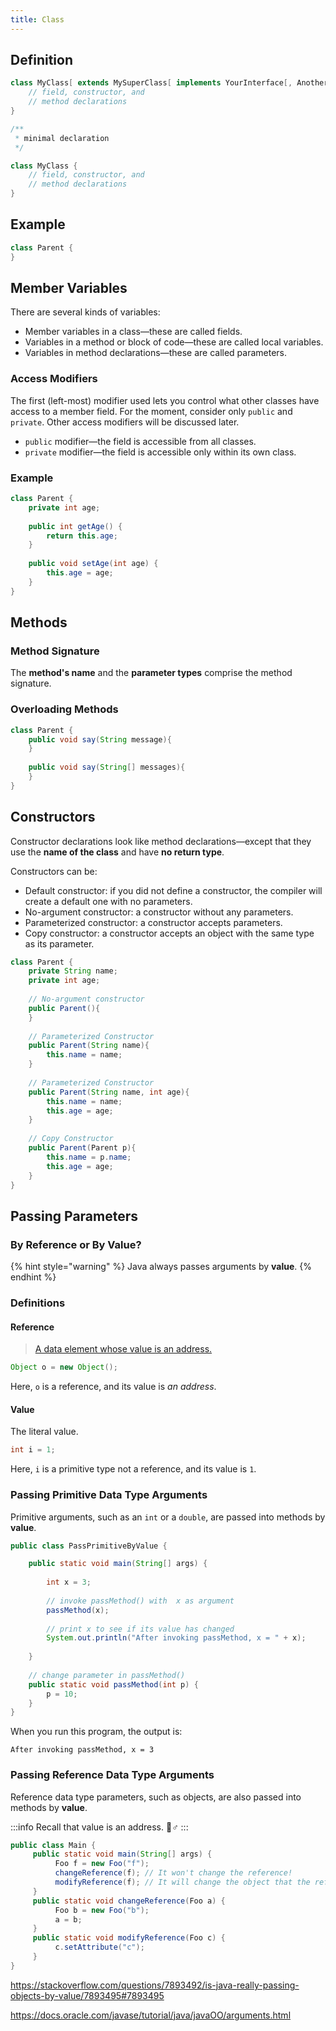 ```yaml
---
title: Class
---
```


## Definition

```java
class MyClass[ extends MySuperClass[ implements YourInterface[, AnotherInterface]]] {
    // field, constructor, and
    // method declarations
}

/**
 * minimal declaration
 */

class MyClass {
    // field, constructor, and 
    // method declarations
}
```

## Example

```java
class Parent {
}
```

## Member Variables

There are several kinds of variables:

* Member variables in a class—these are called fields.
* Variables in a method or block of code—these are called local variables.
* Variables in method declarations—these are called parameters.

### Access Modifiers

The first \(left-most\) modifier used lets you control what other classes have access to a member field. For the moment, consider only `public` and `private`. Other access modifiers will be discussed later.

* `public` modifier—the field is accessible from all classes.
* `private` modifier—the field is accessible only within its own class.

### Example

```java
class Parent {
    private int age;
    
    public int getAge() {
        return this.age;
    }
        
    public void setAge(int age) {
        this.age = age;
    }
}
```

## Methods

### Method Signature

The **method's name** and the **parameter types** comprise the method signature.

### Overloading Methods

```java
class Parent {
    public void say(String message){
    }
    
    public void say(String[] messages){
    }
}
```

## Constructors

Constructor declarations look like method declarations—except that they use the **name of the class** and have **no return type**.

Constructors can be:

* Default constructor: if you did not define a constructor, the compiler will create a default one with no parameters.
* No-argument constructor: a constructor without any parameters.
* Parameterized constructor: a constructor accepts parameters.
* Copy constructor: a constructor accepts an object with the same type as its parameter.

```java
class Parent {
    private String name;
    private int age;
    
    // No-argument constructor
    public Parent(){
    }
    
    // Parameterized Constructor
    public Parent(String name){
        this.name = name;
    }
    
    // Parameterized Constructor
    public Parent(String name, int age){
        this.name = name;
        this.age = age;
    }
    
    // Copy Constructor
    public Parent(Parent p){
        this.name = p.name;
        this.age = age;
    }
}
```

## Passing Parameters

### By Reference or By Value?

{% hint style="warning" %}
Java always passes arguments by **value**.
{% endhint %}

### Definitions

#### Reference

> [A data element whose value is an address.](https://docs.oracle.com/javase/tutorial/information/glossary.html#reference)

```java
Object o = new Object();
```

Here, `o` is a reference, and its value is _an address_.

#### Value

The literal value.

```java
int i = 1;
```

Here, `i` is a primitive type not a reference, and its value is `1`.

### Passing Primitive Data Type Arguments

Primitive arguments, such as an `int` or a `double`, are passed into methods by **value**.

```java
public class PassPrimitiveByValue {

    public static void main(String[] args) {
           
        int x = 3;
           
        // invoke passMethod() with  x as argument
        passMethod(x);
           
        // print x to see if its value has changed
        System.out.println("After invoking passMethod, x = " + x);
           
    }
        
    // change parameter in passMethod()
    public static void passMethod(int p) {
        p = 10;
    }
}
```

When you run this program, the output is:

```text
After invoking passMethod, x = 3
```

### Passing Reference Data Type Arguments

Reference data type parameters, such as objects, are also passed into methods by **value**.

:::info
Recall that value is an address. 🙋♂ 
:::

```java
public class Main {
     public static void main(String[] args) {
          Foo f = new Foo("f");
          changeReference(f); // It won't change the reference!
          modifyReference(f); // It will change the object that the reference refers to!
     }
     public static void changeReference(Foo a) {
          Foo b = new Foo("b");
          a = b;
     }
     public static void modifyReference(Foo c) {
          c.setAttribute("c");
     }
}
```

https://stackoverflow.com/questions/7893492/is-java-really-passing-objects-by-value/7893495#7893495

https://docs.oracle.com/javase/tutorial/java/javaOO/arguments.html



